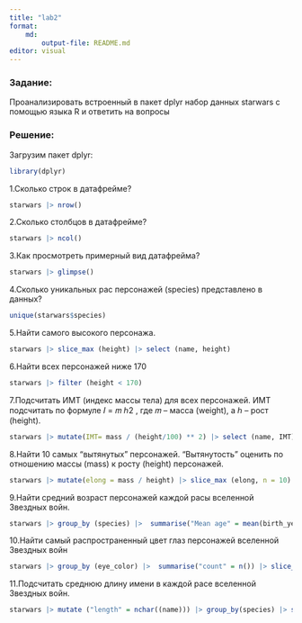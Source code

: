 ```yaml
---
title: "lab2"
format: 
    md:
        output-file: README.md
editor: visual
---
```


### Задание:

Проанализировать встроенный в пакет dplyr набор данных starwars с помощью языка R и ответить на вопросы

### Решение:

Загрузим пакет dplyr:
```r
library(dplyr)
```

1.Сколько строк в датафрейме?

```r
starwars |> nrow()
```

2.Сколько столбцов в датафрейме?

```r
starwars |> ncol()
```

3.Как просмотреть примерный вид датафрейма?

```r
starwars |> glimpse()
```

4.Сколько уникальных рас персонажей (species) представлено в данных?

```r
unique(starwars$species)
```

5.Найти самого высокого персонажа.

```r
starwars |> slice_max (height) |> select (name, height)
```

6.Найти всех персонажей ниже 170

```r
starwars |> filter (height < 170) 
```

7.Подсчитать ИМТ (индекс массы тела) для всех персонажей. ИМТ подсчитать по формуле 𝐼 = 𝑚 ℎ2 , где 𝑚 -- масса (weight), а ℎ -- рост (height).

```r
starwars |> mutate(IMT= mass / (height/100) ** 2) |> select (name, IMT)
```
8.Найти 10 самых “вытянутых” персонажей. “Вытянутость” оценить по отношению массы (mass) к росту (height) персонажей.

```r
starwars |> mutate(elong = mass / height) |> slice_max (elong, n = 10) |> select(name, elong)
```

9.Найти средний возраст персонажей каждой расы вселенной Звездных войн.

```r
starwars |> group_by (species) |>  summarise("Mean age" = mean(birth_year, na.rm = TRUE)) |> na.omit()
```

10.Найти самый распространенный цвет глаз персонажей вселенной Звездных войн

```r
starwars |> group_by (eye_color) |>  summarise("count" = n()) |> slice_max(count)
```

11.Подсчитать среднюю длину имени в каждой расе вселенной Звездных войн.

```r
starwars |> mutate ("length" = nchar((name))) |> group_by(species) |> summarise( mean(length))
```

